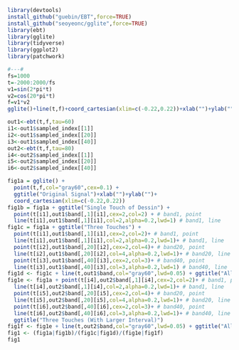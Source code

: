 ```r
library(devtools)
install_github("guebin/EBT",force=TRUE)
install_github("seoyeonc/gglite",force=TRUE)
library(ebt)
library(gglite)
library(tidyverse)
library(ggplot2)
library(patchwork)
```

```r
#---#
fs=1000
t=-2000:2000/fs
v1=sin(2*pi*t)
v2=cos(20*pi*t)
f=v1*v2
gglite()+line(t,f)+coord_cartesian(xlim=c(-0.22,0.22))+xlab("")+ylab("")

out1<-ebt(t,f,tau=60)
i1<-out1$sampled_index[[1]]
i2<-out1$sampled_index[[20]]
i3<-out1$sampled_index[[40]]
out2<-ebt(t,f,tau=80)
i4<-out2$sampled_index[[1]]
i5<-out2$sampled_index[[20]]
i6<-out2$sampled_index[[40]]

fig1a = gglite() + 
  point(t,f,col="gray60",cex=0.1) + 
  ggtitle("Original Signal")+xlab("")+ylab("")+
  coord_cartesian(xlim=c(-0.22,0.22))
fig1b = fig1a + ggtitle("Single Touch of Dessin") + 
  point(t[i1],out1$band[,1][i1],cex=2,col=2) + # band1, point
  line(t[i1],out1$band[,1][i1],col=2,alpha=0.2,lwd=1) # band1, line
fig1c = fig1a + ggtitle("Three Touches") + 
  point(t[i1],out1$band[,1][i1],cex=2,col=2)+ # band1, point
  line(t[i1],out1$band[,1][i1],col=2,alpha=0.2,lwd=1)+ # band1, line 
  point(t[i2],out1$band[,20][i2],cex=2,col=4)+ # band20, point 
  line(t[i2],out1$band[,20][i2],col=4,alpha=0.2,lwd=1)+ # band20, line
  point(t[i3],out1$band[,40][i3],cex=2,col=3)+ # band40, point
  line(t[i3],out1$band[,40][i3],col=3,alpha=0.2,lwd=1) # band40, line
fig1d <- fig1c + line(t,out1$band,col="gray60",lwd=0.05) + ggtitle("All Possible Touches")
fig1e <- fig1a + point(t[i4],out2$band[,1][i4],cex=2,col=2)+ # band1, point
  line(t[i4],out2$band[,1][i4],col=2,alpha=0.2,lwd=1)+ # band1, line 
  point(t[i5],out2$band[,20][i5],cex=2,col=4)+ # band20, point 
  line(t[i5],out2$band[,20][i5],col=4,alpha=0.2,lwd=1)+ # band20, line
  point(t[i6],out2$band[,40][i6],cex=2,col=3)+ # band40, point
  line(t[i6],out2$band[,40][i6],col=3,alpha=0.2,lwd=1)+ # band40, line
  ggtitle("Three Touches (With Larger Interval)")
fig1f <- fig1e + line(t,out2$band,col="gray60",lwd=0.05) + ggtitle("All Possible Touches (With Larger Interval)")
fig1 <- (fig1a|fig1b)/(fig1c|fig1d)/(fig1e|fig1f)
fig1
```
